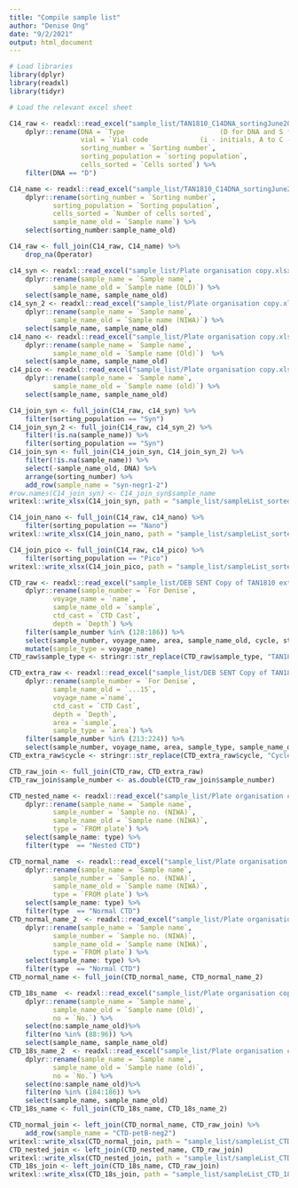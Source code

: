 ```yaml
---
title: "Compile sample list"
author: "Denise Ong"
date: "9/2/2021"
output: html_document
---
```

```r
# Load libraries
library(dplyr)
library(readxl)
library(tidyr)
```

```r
# Load the relevant excel sheet

C14_raw <- readxl::read_excel("sample_list/TAN1810_C14DNA_sortingJune2019_1.0 copy.xlsx", sheet = "total samples sort") %>%
    dplyr::rename(DNA = `Type                        (D for DNA and S for scintilation)`,
                  vial = `Vial code             (i - initials, A to C - light incubation, D - dark)`,
                  sorting_number = `Sorting number`,
                  sorting_population = `sorting population`,
                  cells_sorted = `Cells sorted`) %>%
    filter(DNA == "D")

C14_name <- readxl::read_excel("sample_list/TAN1810_C14DNA_sortingJune2019_DNA_2.0 copy.xlsx", sheet = "Plate organisation") %>%
    dplyr::rename(sorting_number = `Sorting number`,
           sorting_population = `Sorting population`,
           cells_sorted = `Number of cells sorted`,
           sample_name_old = `Sample name`) %>%
    select(sorting_number:sample_name_old)

C14_raw <- full_join(C14_raw, C14_name) %>%
    drop_na(Operator)


```

```r
c14_syn <- readxl::read_excel("sample_list/Plate organisation copy.xlsx", sheet = "2X300 plate 3") %>%
    dplyr::rename(sample_name = `Sample name`,
           sample_name_old = `Sample name (OLD)`) %>%
    select(sample_name, sample_name_old)
c14_syn_2 <- readxl::read_excel("sample_list/Plate organisation copy.xlsx", sheet = "2x300 plate 2") %>%
    dplyr::rename(sample_name = `Sample name`,
           sample_name_old = `Sample name (NIWA)`) %>%
    select(sample_name, sample_name_old)
c14_nano <- readxl::read_excel("sample_list/Plate organisation copy.xlsx", sheet = "KUHA3 PLATE1") %>%
    dplyr::rename(sample_name = `Sample name`,
           sample_name_old = `Sample name (Old)`)  %>%
    select(sample_name, sample_name_old)
c14_pico <- readxl::read_excel("sample_list/Plate organisation copy.xlsx", sheet = "KUHA3 PLATE2") %>%
    dplyr::rename(sample_name = `Sample name`,
           sample_name_old = `Sample name (old)`) %>%
    select(sample_name, sample_name_old)
```

```r
C14_join_syn <- full_join(C14_raw, c14_syn) %>%
    filter(sorting_population == "Syn")
C14_join_syn_2 <- full_join(C14_raw, c14_syn_2) %>%
    filter(!is.na(sample_name)) %>%
    filter(sorting_population == "Syn")
C14_join_syn <- full_join(C14_join_syn, C14_join_syn_2) %>%
    filter(!is.na(sample_name)) %>%
    select(-sample_name_old, DNA) %>%
    arrange(sorting_number) %>%
    add_row(sample_name = "syn-negr1-2")
#row.names(C14_join_syn) <- C14_join_syn$sample_name
writexl::write_xlsx(C14_join_syn, path = "sample_list/sampleList_sorted_syn.xlsx")

C14_join_nano <- full_join(C14_raw, c14_nano) %>%
    filter(sorting_population == "Nano") 
writexl::write_xlsx(C14_join_nano, path = "sample_list/sampleList_sorted_nano.xlsx")

C14_join_pico <- full_join(C14_raw, c14_pico) %>%
    filter(sorting_population == "Pico")
writexl::write_xlsx(C14_join_pico, path = "sample_list/sampleList_sorted_pico.xlsx")
```

```r
CTD_raw <- readxl::read_excel("sample_list/DEB SENT Copy of TAN1810 extracted data_DNA Singapore copy.xlsx", skip = 3) %>%
    dplyr::rename(sample_number = `For Denise`,
           voyage_name = `name`,
           sample_name_old = `sample`,
           ctd_cast = `CTD Cast`,
           depth = `Depth`) %>%
    filter(sample_number %in% (128:186)) %>%
    select(sample_number, voyage_name, area, sample_name_old, cycle, station, ctd_cast, depth) %>%
    mutate(sample_type = voyage_name)
CTD_raw$sample_type <- stringr::str_replace(CTD_raw$sample_type, "TAN1810", "2AM CTD")

CTD_extra_raw <- readxl::read_excel("sample_list/DEB SENT Copy of TAN1810 extracted data_DNA Singapore copy.xlsx", skip = 3) %>%
    dplyr::rename(sample_number = `For Denise`,
           sample_name_old = `...15`,
           voyage_name =`name`,
           ctd_cast = `CTD Cast`,
           depth = `Depth`,
           area = `sample`,
           sample_type = `area`) %>%
    filter(sample_number %in% (213:224)) %>%
    select(sample_number, voyage_name, area, sample_type, sample_name_old, cycle, station, ctd_cast, depth)
CTD_extra_raw$cycle <- stringr::str_replace(CTD_extra_raw$cycle, "Cycle 1", "1")

CTD_raw_join <- full_join(CTD_raw, CTD_extra_raw)
CTD_raw_join$sample_number <- as.double(CTD_raw_join$sample_number)
```

```r
CTD_nested_name <- readxl::read_excel("sample_list/Plate organisation copy.xlsx", sheet = "2X300 plate 1") %>%
    dplyr::rename(sample_name = `Sample name`,
           sample_number = `Sample no. (NIWA)`,
           sample_name_old = `Sample name (NIWA)`,
           type = `FROM plate`) %>%
    select(sample_name: type) %>%
    filter(type  == "Nested CTD")

CTD_normal_name  <- readxl::read_excel("sample_list/Plate organisation copy.xlsx", sheet = "2X300 plate 1") %>%
    dplyr::rename(sample_name = `Sample name`,
           sample_number = `Sample no. (NIWA)`,
           sample_name_old = `Sample name (NIWA)`,
           type = `FROM plate`) %>%
    select(sample_name: type) %>%
    filter(type  == "Normal CTD")
CTD_normal_name_2  <- readxl::read_excel("sample_list/Plate organisation copy.xlsx", sheet = "2x300 plate 2") %>%
    dplyr::rename(sample_name = `Sample name`,
           sample_number = `Sample no. (NIWA)`,
           sample_name_old = `Sample name (NIWA)`,
           type = `FROM plate`) %>%
    select(sample_name: type) %>%
    filter(type  == "Normal CTD")
CTD_normal_name <- full_join(CTD_normal_name, CTD_normal_name_2)

CTD_18s_name  <- readxl::read_excel("sample_list/Plate organisation copy.xlsx", sheet = "KUHA3 PLATE1") %>%
    dplyr::rename(sample_name = `Sample name`,
           sample_name_old = `Sample name (Old)`,
           no = `No.`) %>%
    select(no:sample_name_old)%>%
    filter(no %in% (88:96)) %>%
    select(sample_name, sample_name_old)
CTD_18s_name_2  <- readxl::read_excel("sample_list/Plate organisation copy.xlsx", sheet = "KUHA3 PLATE2") %>%
    dplyr::rename(sample_name = `Sample name`,
           sample_name_old = `Sample name (old)`,
           no = `No.`) %>%
    select(no:sample_name_old)%>%
    filter(no %in% (184:186)) %>%
    select(sample_name, sample_name_old)
CTD_18s_name <- full_join(CTD_18s_name, CTD_18s_name_2)
```

```r
CTD_normal_join <- left_join(CTD_normal_name, CTD_raw_join) %>%
    add_row(sample_name = "CTD-petB-neg2")
writexl::write_xlsx(CTD_normal_join, path = "sample_list/sampleList_CTD_petB_normal.xlsx")
CTD_nested_join <- left_join(CTD_nested_name, CTD_raw_join)
writexl::write_xlsx(CTD_nested_join, path = "sample_list/sampleList_CTD_petB_nested.xlsx")
CTD_18s_join <- left_join(CTD_18s_name, CTD_raw_join)
writexl::write_xlsx(CTD_18s_join, path = "sample_list/sampleList_CTD_18SV4.xlsx")
```

